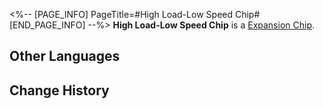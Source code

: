 <%-- [PAGE_INFO]
PageTitle=#High Load-Low Speed Chip#
[END_PAGE_INFO] --%>
{{Item Infobox
|id          = 250209
|image       = Item High Load-Low Speed Chip.png
|type        = Expansion Chip
|invCategory = 
|rarity      = 3
|effect      = Greatly increases ATK and greatly reduces SPD.
|description = A game item in Aetherium Wars. Aether Spirits will gain a special enhanced ability after equipping it.
}}
'''High Load-Low Speed Chip''' is a [[Expansion Chip]].

==Other Languages==
{{Other Languages
|en   = High Load-Low Speed Chip
|zhs  = 低速高载芯片
|zht  = 低速高載晶片
|ja   = チップ「低速高効率」
|ko   = 저속 고부하 칩
|es   = Chip de alta carga y baja velocidad
|fr   = Puce de force tranquille
|ru   = Низкоскоростной высоконагруженный чип
|th   = ชิปโหลดความเร็วต่ำ
|vi   = Chip Tải Cao-Tốc Độ Thấp
|de   = Chip: Hohe Last &ndash; niedrige Geschwindigkeit
|id   = High Load-Low Speed Chip
|pt   = Chip de Alta Carga e Baixa Velocidade
}}

==Change History==
{{Change History|2.0}}
